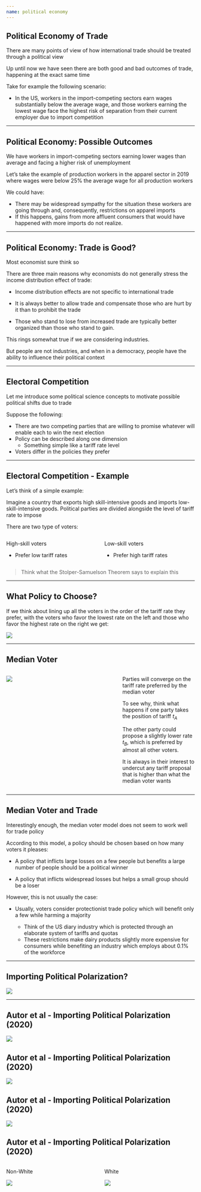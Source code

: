 ```yaml
---
name: political economy
---
```


## Political Economy of Trade

There are many points of view of how international trade should be treated through a political view

Up until now we have seen there are both good and bad outcomes of trade, happening at the exact same time

Take for example the following scenario:

::: {.incremental}
- In the US, workers in the import-competing sectors earn wages substantially below the average wage, and those workers earning the lowest wage face the highest risk of separation from their current employer due to import competition
:::

---

## Political Economy: Possible Outcomes 

We have workers in import-competing sectors earning lower wages than average and facing a higher risk of unemployment

Let's take the example of production workers in the apparel sector in 2019 where wages were below 25% the average wage for all production workers

We could have:

::: {.incremental}
- There may be widespread sympathy for the situation these workers are going through and, consequently, restrictions on apparel imports
- If this happens, gains from more affluent consumers that would have happened with more imports do not realize. 
:::

---

## Political Economy: Trade is Good?

Most economist sure think so 

There are [three main reasons]{.h} why economists do [not]{.hp} generally stress the income distribution effect of trade:

::: {.incremental}
- Income distribution effects are not specific to international trade

- It is always better to allow trade and compensate those who are hurt by it than to prohibit the trade

- Those who stand to lose from increased trade are typically better organized than those who stand to gain. 
:::

::: {.fragment}
This rings [somewhat true]{.hp} if we are considering industries. 

But people are not industries, and when in a democracy, people have the ability to influence their political context
:::

---

## Electoral Competition

Let me introduce some political science concepts to motivate possible political shifts due to trade 

Suppose the following:

::: {.incremental}
- There are two competing parties that are willing to promise whatever will enable each to win the next election
- Policy can be described along one dimension 
    - Something simple like a tariff rate level
- Voters differ in the policies they prefer
:::

---

## Electoral Competition - Example

Let's think of a simple example:

Imagine a country that [exports high skill-intensive goods]{.h} and [imports low- skill-intensive goods]{.hi}. 
Political parties are divided alongside the level of tariff rate to impose

::: {.fragment}
There are two type of voters:

:::: {.columns}

::: {.column width="50%"}
[High-skill voters]{.h .align-center}

::: {.fragment}
- Prefer [low tariff rates]{.hi-green}
:::

:::

::: {.column width="50%"}
[Low-skill voters]{.h .align-center}

::: {.fragment}
- Prefer [high tariff rates]{.hi-red}
:::

:::

::::

:::

::: {.fragment}
> [Think what the]{.hp} [Stolper-Samuelson Theorem]{.h} [says to explain this]{.hp}
:::

---

## What Policy to Choose?

If we think about lining up all the voters in the order of the tariff rate they prefer, with the voters who favor the lowest rate on the left and those who favor the highest rate on the right we get:

![](images/median-voter-01.png){fig-align="center"}

---

## Median Voter

:::: {.columns}

::: {.column width="60%"}
![](images/median-voter-01.png){fig-align="center"}
:::

::: {.column width="40%" .small}
Parties will converge on the tariff rate preferred by the [median voter]{.h}

To see why, think what happens if one party takes the position of tariff $t_{A}$

::: {.fragment}
The other party could propose a slightly lower rate $t_{B}$, which is preferred by almost all other voters. 

It is always in their interest to undercut any tariff proposal that is higher than what the median voter wants
:::

:::

::::

---

## Median Voter and Trade {.smaller}

Interestingly enough, the [median voter model]{.h} does not seem to work well for trade policy

According to this model, a policy should be chosen based on how many voters it pleases:

::: {.fragment}
- A policy that inflicts large losses on a few people but benefits a large number of people should be a political winner

- A policy that inflicts widespread losses but helps a small group should be a loser
:::

::: {.fragment}
However, this is not usually the case:

- Usually, voters consider protectionist trade policy which will benefit only a few while harming a majority

    - Think of the US diary industry which is protected through an elaborate system of tariffs and quotas
    - These restrictions make dairy products slightly more expensive for consumers while benefiting an industry which employs about 0.1% of the workforce 
:::

---

## Importing Political Polarization?

![](images/autor-2020-abstract.png){fig-align="center"}

---

## Autor et al - Importing Political Polarization (2020)

![](images/autor-2020-media-ratings.png){fig-align="center"}

## Autor et al - Importing Political Polarization (2020)

![](images/autor-2020-campaign-contributions.png){fig-align="center"}

## Autor et al - Importing Political Polarization (2020)

![](images/autor-2020-party-prob-01.png){fig-align="center"}

## Autor et al - Importing Political Polarization (2020)

:::: {.columns}

::: {.column width="50%"}
[Non-White]{.h .align-center}

![](images/autor-2020-non-white-pop.png){fig-align="center"}
:::

::: {.column width="50%"}
[White]{.h .align-center}

![](images/autor-2020-white-pop.png){fig-align="center"}
:::

::::

